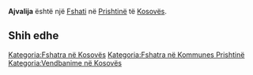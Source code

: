 {{Fshat në 
 | Emri                = Ajvalija
 | Emri (Rasa dhanore) = 
 | Figura              = 
 | Shteti              = Kosovës
 | Komuna              = Prishtinë
 | Kodi postar         = 
 | Sipërfaqja          = 
 | Popullsia           = 0
 | Regj. i popullsisë  = 
 | Dend. e popullsisë  = 
 | Faqja zyrtare       = 
 <!--- Koordinatat ----> 
 | Gjerësia            = 42.61806
 | Gjatësia            = 21.18083
 | Lartësia            = 
}}
'''Ajvalija''' është një [[Fshati]] në [[ Prishtinë ]] të [[ Kosovës ]].

<!-- == Gjeografia == -->
<!-- == Historia == -->
<!-- == Demografia == -->
== Shih edhe ==
{{Komuna Prishtinë}}
{{Kosovo-Administrata-Cung}}

[[Kategoria:Fshatra në Kosovës]]
[[Kategoria:Fshatra në Kommunes Prishtinë]]
[[Kategoria:Vendbanime në Kosovës]]